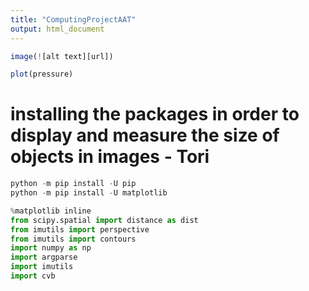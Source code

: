 ```yaml
---
title: "ComputingProjectAAT"
output: html_document
---
```


```r
image(![alt text][url])
```

```r
plot(pressure)
```
# installing the packages in order to display and measure the size of objects in images - Tori 
```python
python -m pip install -U pip
python -m pip install -U matplotlib

%matplotlib inline
from scipy.spatial import distance as dist
from imutils import perspective 
from imutils import contours 
import numpy as np 
import argparse 
import imutils
import cvb

```
